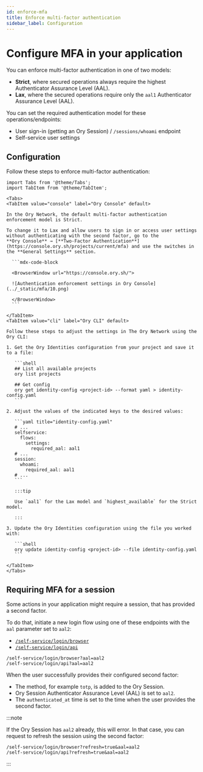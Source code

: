 ```yaml
---
id: enforce-mfa
title: Enforce multi-factor authentication
sidebar_label: Configuration
---
```


# Configure MFA in your application

You can enforce multi-factor authentication in one of two models:

- **Strict**, where secured operations always require the highest Authenticator Assurance Level (AAL).
- **Lax**, where the secured operations require only the `aal1` Authenticator Assurance Level (AAL).

You can set the required authentication model for these operations/endpoints:

- User sign-in (getting an Ory Session) / `/sessions/whoami` endpoint
- Self-service user settings

## Configuration

Follow these steps to enforce multi-factor authentication:

````mdx-code-block
import Tabs from '@theme/Tabs';
import TabItem from '@theme/TabItem';

<Tabs>
<TabItem value="console" label="Ory Console" default>

In the Ory Network, the default multi-factor authentication enforcement model is Strict.

To change it to Lax and allow users to sign in or access user settings without authenticating with the second factor, go to the
**Ory Console** → [**Two-Factor Authentication**](https://console.ory.sh/projects/current/mfa) and use the switches in the **General Settings** section.

  ```mdx-code-block

  <BrowserWindow url="https://console.ory.sh/">

  ![Authentication enforcement settings in Ory Console](../_static/mfa/10.png)

  </BrowserWindow>
  ```

</TabItem>
<TabItem value="cli" label="Ory CLI" default>

Follow these steps to adjust the settings in The Ory Network using the Ory CLI:

1. Get the Ory Identities configuration from your project and save it to a file:

   ```shell
   ## List all available projects
   ory list projects

   ## Get config
   ory get identity-config <project-id> --format yaml > identity-config.yaml
   ```

2. Adjust the values of the indicated keys to the desired values:

   ```yaml title="identity-config.yaml"
   # ...
   selfservice:
     flows:
       settings:
         required_aal: aal1
   # ...
   session:
     whoami:
       required_aal: aal1
   # ...
   ```

   :::tip

   Use `aal1` for the Lax model and `highest_available` for the Strict model.

   :::

3. Update the Ory Identities configuration using the file you worked with:

   ```shell
   ory update identity-config <project-id> --file identity-config.yaml
   ```

</TabItem>
</Tabs>
````

## Requiring MFA for a session

Some actions in your application might require a session, that has provided a second factor.

To do that, initiate a new login flow using one of these endpoints with the `aal` parameter set to `aal2`:

- [`/self-service/login/browser`](../../reference/api.mdx#operation/initializeSelfServiceLoginFlowForBrowsers)
- [`/self-service/login/api`](../../reference/api.mdx#operation/initializeSelfServiceLoginFlowWithoutBrowser)

```shell
/self-service/login/browser?aal=aal2
/self-service/login/api?aal=aal2
```

When the user successfully provides their configured second factor:

- The method, for example `totp`, is added to the Ory Session.
- Ory Session Authenticator Assurance Level (AAL) is set to `aal2`.
- The `authenticated_at` time is set to the time when the user provides the second factor.

:::note

If the Ory Session has `aal2` already, this will error. In that case, you can request to refresh the session using the second
factor:

```shell
/self-service/login/browser?refresh=true&aal=aal2
/self-service/login/api?refresh=true&aal=aal2
```

:::
